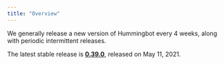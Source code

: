 ```yaml
---
title: "Overview"
---
```


We generally release a new version of Hummingbot every 4 weeks, along with periodic intermittent releases.

The latest stable release is **[0.39.0](/release-notes/0.39.0)**, released on May 11, 2021.
